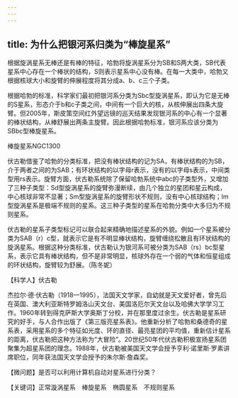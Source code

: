 ```yaml
---
---
---
```

title: 为什么把银河系归类为“棒旋星系”
---




根据旋涡星系无棒还是有棒的特征，哈勃将旋涡星系分为SB和S两大类，SB代表星系中心存在一个棒状的结构，S则表示星系中心没有棒。在每一大类中，哈勃又根据核球大小和旋臂的伸展程度将其分成a、b、c三个子类。

根据哈勃的标准，科学家们最初把银河系分类为Sbc型旋涡星系，即认为它是无棒的S星系，形态介于b和c子类之间，中间有一个巨大的核，从核伸展出四条大旋臂。但2005年，斯皮策空间红外望远镜的巡天结果发现银河系的中心有一个显著的棒状结构，从棒舒展出两条主旋臂。因此根据哈勃标准，银河系应该分类为SBbc型棒旋星系。

棒旋星系NGC1300



伏古勒借鉴了哈勃的分类标准，把没有棒状结构的记为SA，有棒状结构的为SB，介于两者之间的为SAB；有环状结构的以字母r表示，没有的以字母s表示，中间类型用rs表示。旋臂方面，伏古勒系统除了保留哈勃系统中abc的子类型外，又增加了三种子类型：Sd型旋涡星系的旋臂弥漫断续，由几个独立的星团和星云构成，中心核球非常不显著；Sm型旋涡星系的旋臂形状不规则，没有中心核球结构；Im型旋涡星系是极端不规则的星系。这三种子类型的星系在哈勃分类中大多归为不规则星系。

伏古勒的星系子类型标记可以联合起来精确地描述星系的外貌。例如一个星系被分类为SAB（r）c型，就表示它是有不明显棒状结构，旋臂缠绕松散且有环状结构的旋涡星系。根据这种分类标准，伏古勒认为银河系可被分类为SAB（rs）bc型星系，表示它具有棒状结构，但不是非常明显，核球外存在一个弱的气体和恒星组成的环状结构，旋臂较为舒展。（陈冬妮）





【科学人】伏古勒



杰拉尔·德·伏古勒（1918—1995），法国天文学家，自幼就是天文爱好者，曾先后在英国、澳大利亚斯特罗姆洛山天文台、美国洛厄尔天文台以及哈佛大学学习工作。1960年转到得克萨斯大学奥斯丁分校，并在那里度过余生。伏古勒是星系研究的好手，与人合作出版了《第三版亮星系表》。他重新分析了哈勃和桑德奇的星系表，采用星系的多个特征如光度、环的直径、最亮星团的平均值，重新估计星系的距离，伏古勒把这种方法称为“大冒险”。20世纪50年代伏古勒积极宣扬星系团聚集为超星系团的理念。1988年，伏古勒被美国天文学会授予亨利·诺里斯·罗素讲席职位，同年获法国天文学会授予的朱尔斯·詹森奖。

【微问题】是否可以利用计算机自动对星系进行分类？

【关键词】正常漩涡星系　棒旋星系　椭圆星系　不规则星系